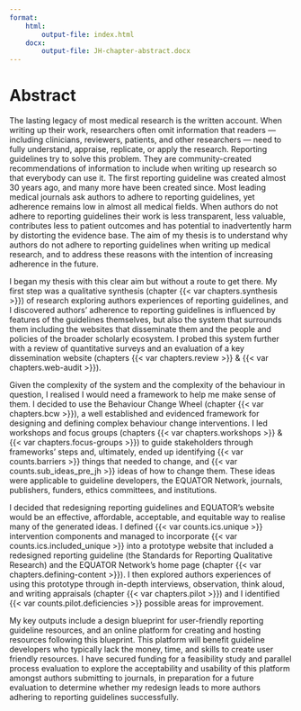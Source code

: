 ```yaml
---
format: 
    html:
        output-file: index.html
    docx:
        output-file: JH-chapter-abstract.docx
---
```

# Abstract {.unnumbered}


The lasting legacy of most medical research is the written account. When writing up their work, researchers often omit information that readers &mdash; including clinicians, reviewers, patients, and other researchers &mdash; need to fully understand, appraise, replicate, or apply the research. Reporting guidelines try to solve this problem. They are community-created recommendations of information to include when writing up research so that everybody can use it. The first reporting guideline was created almost 30 years ago, and many more have been created since. Most leading medical journals ask authors to adhere to reporting guidelines, yet adherence remains low in almost all medical fields. When authors do not adhere to reporting guidelines their work is less transparent, less valuable, contributes less to patient outcomes and has potential to inadvertently harm by distorting the evidence base. The aim of my thesis is to understand why authors do not adhere to reporting guidelines when writing up medical research, and to address these reasons with the intention of increasing adherence in the future. 

I began my thesis with this clear aim but without a route to get there. My first step was a qualitative synthesis (chapter {{< var chapters.synthesis >}}) of research exploring authors experiences of reporting guidelines, and I discovered authors' adherence to reporting guidelines is influenced by features of the guidelines themselves, but also the system that surrounds them including the websites that disseminate them and the people and policies of the broader scholarly ecosystem. I probed this system further with a review of quantitative surveys and an evaluation of a key dissemination website (chapters {{< var chapters.review >}} & {{< var chapters.web-audit >}}). 

Given the complexity of the system and the complexity of the behaviour in question, I realised I would need a framework to help me make sense of them. I decided to use the Behaviour Change Wheel (chapter {{< var chapters.bcw >}}), a well established and evidenced framework for designing and defining complex behaviour change interventions. I led workshops and focus groups (chapters {{< var chapters.workshops >}} & {{< var chapters.focus-groups >}}) to guide stakeholders through frameworks' steps and, ultimately, ended up identifying {{< var counts.barriers >}} things that needed to change, and {{< var counts.sub_ideas_pre_jh >}} ideas of how to change them. These ideas were applicable to guideline developers, the EQUATOR Network, journals, publishers, funders, ethics committees, and institutions. 

I decided that redesigning reporting guidelines and EQUATOR's website would be an effective, affordable, acceptable, and equitable way to realise many of the generated ideas. I defined {{< var counts.ics.unique >}} intervention components and managed to incorporate {{< var counts.ics.included_unique >}} into a prototype website that included a redesigned reporting guideline (the Standards for Reporting Qualitative Research) and the EQUATOR Network's home page (chapter {{< var chapters.defining-content >}}). I then explored authors experiences of using this prototype through in-depth interviews, observation, think aloud, and writing appraisals (chapter {{< var chapters.pilot >}}) and I identified {{< var counts.pilot.deficiencies >}} possible areas for improvement. 

My key outputs include a design blueprint for user-friendly reporting guideline resources, and an online platform for creating and hosting resources following this blueprint. This platform will benefit guideline developers who typically lack the money, time, and skills to create user friendly resources. I have secured funding for a feasibility study and parallel process evaluation to explore the acceptability and usability of this platform amongst authors submitting to journals, in preparation for a future evaluation to determine whether my redesign leads to more authors adhering to reporting guidelines successfully. 
